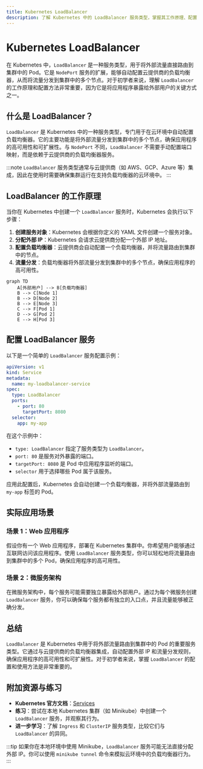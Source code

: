 ```yaml
---
title: Kubernetes LoadBalancer
description: 了解 Kubernetes 中的 LoadBalancer 服务类型，掌握其工作原理、配置方法以及实际应用场景。
---
```


# Kubernetes LoadBalancer

在 Kubernetes 中，`LoadBalancer` 是一种服务类型，用于将外部流量直接路由到集群中的 Pod。它是 `NodePort` 服务的扩展，能够自动配置云提供商的负载均衡器，从而将流量分发到集群中的多个节点。对于初学者来说，理解 `LoadBalancer` 的工作原理和配置方法非常重要，因为它是将应用程序暴露给外部用户的关键方式之一。

## 什么是 LoadBalancer？

`LoadBalancer` 是 Kubernetes 中的一种服务类型，专门用于在云环境中自动配置负载均衡器。它的主要功能是将外部流量分发到集群中的多个节点，确保应用程序的高可用性和可扩展性。与 `NodePort` 不同，`LoadBalancer` 不需要手动配置端口映射，而是依赖于云提供商的负载均衡器服务。

:::note
`LoadBalancer` 服务类型通常与云提供商（如 AWS、GCP、Azure 等）集成，因此在使用时需要确保集群运行在支持负载均衡器的云环境中。
:::

## LoadBalancer 的工作原理

当你在 Kubernetes 中创建一个 `LoadBalancer` 服务时，Kubernetes 会执行以下步骤：

1. **创建服务对象**：Kubernetes 会根据你定义的 YAML 文件创建一个服务对象。
2. **分配外部 IP**：Kubernetes 会请求云提供商分配一个外部 IP 地址。
3. **配置负载均衡器**：云提供商会自动配置一个负载均衡器，并将流量路由到集群中的节点。
4. **流量分发**：负载均衡器将外部流量分发到集群中的多个节点，确保应用程序的高可用性。

```mermaid
graph TD
    A[外部用户] --> B[负载均衡器]
    B --> C[Node 1]
    B --> D[Node 2]
    B --> E[Node 3]
    C --> F[Pod 1]
    D --> G[Pod 2]
    E --> H[Pod 3]
```

## 配置 LoadBalancer 服务

以下是一个简单的 `LoadBalancer` 服务配置示例：

```yaml
apiVersion: v1
kind: Service
metadata:
  name: my-loadbalancer-service
spec:
  type: LoadBalancer
  ports:
    - port: 80
      targetPort: 8080
  selector:
    app: my-app
```

在这个示例中：

- `type: LoadBalancer` 指定了服务类型为 `LoadBalancer`。
- `port: 80` 是服务对外暴露的端口。
- `targetPort: 8080` 是 Pod 中应用程序监听的端口。
- `selector` 用于选择哪些 Pod 属于该服务。

应用此配置后，Kubernetes 会自动创建一个负载均衡器，并将外部流量路由到 `my-app` 标签的 Pod。

## 实际应用场景

### 场景 1：Web 应用程序

假设你有一个 Web 应用程序，部署在 Kubernetes 集群中。你希望用户能够通过互联网访问该应用程序。使用 `LoadBalancer` 服务类型，你可以轻松地将流量路由到集群中的多个 Pod，确保应用程序的高可用性。

### 场景 2：微服务架构

在微服务架构中，每个服务可能需要独立暴露给外部用户。通过为每个微服务创建 `LoadBalancer` 服务，你可以确保每个服务都有独立的入口点，并且流量能够被正确分发。

## 总结

`LoadBalancer` 是 Kubernetes 中用于将外部流量路由到集群中的 Pod 的重要服务类型。它通过与云提供商的负载均衡器集成，自动配置外部 IP 和流量分发规则，确保应用程序的高可用性和可扩展性。对于初学者来说，掌握 `LoadBalancer` 的配置和使用方法是非常重要的。

## 附加资源与练习

- **Kubernetes 官方文档**：[Services](https://kubernetes.io/docs/concepts/services-networking/service/)
- **练习**：尝试在本地 Kubernetes 集群（如 Minikube）中创建一个 `LoadBalancer` 服务，并观察其行为。
- **进一步学习**：了解 `Ingress` 和 `ClusterIP` 服务类型，比较它们与 `LoadBalancer` 的异同。

:::tip
如果你在本地环境中使用 Minikube，`LoadBalancer` 服务可能无法直接分配外部 IP。你可以使用 `minikube tunnel` 命令来模拟云环境中的负载均衡器行为。
:::